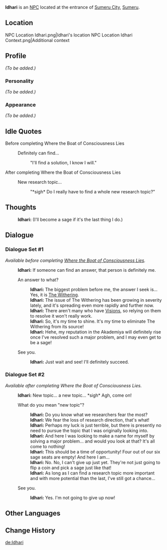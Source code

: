 {{Meta
|missing_NPC_profile  = yes
}}
{{Character Infobox
|type             = NPC
|image            = NPC Idhari.png
|region           = Sumeru
|affiliation      = Amurta
|title            = Researcher

|ancestry         = <!-- Clan/family -->
|father           = 
|mother           = 
|spouse           = 
|sibling          = 
|child            = 
|relative         = 

|voiceEN          = 
|voiceCN          = 
|voiceJP          = 
|dialoguereward   = 
}}
'''Idhari''' is an [[NPC]] located at the entrance of [[Sumeru City]], [[Sumeru]].

==Location==
<gallery>
NPC Location Idhari.png|Idhari's location
NPC Location Idhari Context.png|Additional context
</gallery>

==Profile==
''(To be added.)''

===Personality===
''(To be added.)''

===Appearance===
''(To be added.)''
<!--
==Quests and Events==
{{Quests and Events}}
 -->
==Idle Quotes==
;Before completing Where the Boat of Consciousness Lies
{{Dialogue start}}
: {{DIcon|Idle}} Definitely can find...
:: {{A|VO Idhari 01.ogg}} "I'll find a solution, I know I will."
{{Dialogue end}}

;After completing Where the Boat of Consciousness Lies
{{Dialogue start}}
: {{DIcon|Idle}} New research topic...
:: {{A|VO Idhari 02.ogg}} "*sigh* Do I really have to find a whole new research topic?"
{{Dialogue end}}

==Thoughts==
{{All Schemes to Know Explanation|name=Idhari}}
{{Dialogue start}}
:{{A|VO Idhari All Schemes to Know 01.ogg}} '''Idhari:''' (I'll become a sage if it's the last thing I do.)
{{Dialogue end}}

==Dialogue==
===Dialogue Set #1===
''Available before completing [[Where the Boat of Consciousness Lies]].''
{{Dialogue start}}
:'''Idhari:''' If someone can find an answer, that person is definitely me.
:{{DIcon}} An answer to what?
::'''Idhari:''' The biggest problem before me, the answer I seek is... Yes, it is [[The Withering]].
::'''Idhari:''' The issue of The Withering has been growing in severity lately, and it's spreading even more rapidly and further now.
::'''Idhari:''' There aren't many who have [[Vision]]s, so relying on them to resolve it won't really work.
::'''Idhari:''' So, it's my time to shine. It's my time to eliminate The Withering from its source!
::'''Idhari:''' Hehe, my reputation in the Akademiya will definitely rise once I've resolved such a major problem, and I may even get to be a sage!
:{{DIcon}} See you.
::'''Idhari:''' Just wait and see! I'll definitely succeed.
{{Dialogue end}}

===Dialogue Set #2===
''Available after completing Where the Boat of Consciousness Lies.''
{{Dialogue start}}
:'''Idhari:''' New topic... a new topic... *sigh* Agh, come on!
:{{DIcon}} What do you mean "new topic"?
::'''Idhari:''' Do you know what we researchers fear the most?
::'''Idhari:''' We fear the loss of research direction, that's what!
::'''Idhari:''' Perhaps my luck is just terrible, but there is presently no need to pursue the topic that I was originally looking into.
::'''Idhari:''' And here I was looking to make a name for myself by solving a major problem... and would you look at that? It's all come to nothing!
::'''Idhari:''' This should be a time of opportunity! Four out of our six sage seats are empty! And here I am...
::'''Idhari:''' No. No, I can't give up just yet. They're not just going to flip a coin and pick a sage just like that!
::'''Idhari:''' As long as I can find a research topic more important and with more potential than the last, I've still got a chance...
:{{DIcon}} See you.
::'''Idhari:''' Yes. I'm not going to give up now!
{{Dialogue end}}
<!--
==Event Dialogue==
===Event Name===
{{Dialogue start}}
:'''{{subst:PAGENAME}}:'''
{{Dialogue end}}

==Trivia==
* 
-->

==Other Languages==
{{Other Languages
|default_hidden = 1
|en      = Idhari
|zhs     = 伊达里
|zhs_rm  = Yīdálǐ
|zht     = 伊達里
|zht_rm  = Yīdálǐ
|ja      = イダリ
|ja_rm   = Idari
|ko      = 이다리
|ko_rm   = Idari
|es      = Idhari
|fr      = Idhari
|ru      = Идхари
|th      = Idhari
|vi      = Idhari
|de      = Idhari
|id      = Idhari
|pt      = Idhari
|tr      = Idhari
|it      = Idhari
}}

==Change History==
{{Change History|3.0}}
<!--
==References==
{{Reflist}}
-->

[[de:Idhari]]